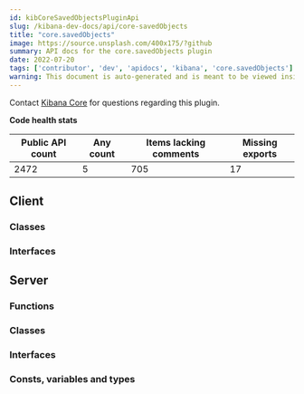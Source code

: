```yaml
---
id: kibCoreSavedObjectsPluginApi
slug: /kibana-dev-docs/api/core-savedObjects
title: "core.savedObjects"
image: https://source.unsplash.com/400x175/?github
summary: API docs for the core.savedObjects plugin
date: 2022-07-20
tags: ['contributor', 'dev', 'apidocs', 'kibana', 'core.savedObjects']
warning: This document is auto-generated and is meant to be viewed inside our experimental, new docs system. Reach out in #docs-engineering for more info.
---
```




Contact [Kibana Core](https://github.com/orgs/elastic/teams/kibana-core) for questions regarding this plugin.

**Code health stats**

| Public API count  | Any count | Items lacking comments | Missing exports |
|-------------------|-----------|------------------------|-----------------|
| 2472 | 5 | 705 | 17 |

## Client

### Classes
<DocDefinitionList data={coreSavedObjectsObj.client.classes}/>

### Interfaces
<DocDefinitionList data={coreSavedObjectsObj.client.interfaces}/>

## Server

### Functions
<DocDefinitionList data={coreSavedObjectsObj.server.functions}/>

### Classes
<DocDefinitionList data={coreSavedObjectsObj.server.classes}/>

### Interfaces
<DocDefinitionList data={coreSavedObjectsObj.server.interfaces}/>

### Consts, variables and types
<DocDefinitionList data={coreSavedObjectsObj.server.misc}/>

